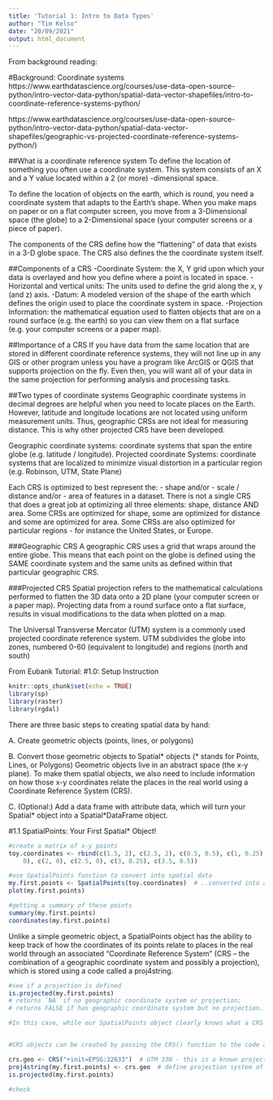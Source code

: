 ```yaml
---
title: 'Tutorial 1: Intro to Data Types'
author: "Tim Kelso"
date: "20/09/2021"
output: html_document
---
```

From background reading:

#Background: Coordinate systems
https://www.earthdatascience.org/courses/use-data-open-source-python/intro-vector-data-python/spatial-data-vector-shapefiles/intro-to-coordinate-reference-systems-python/

https://www.earthdatascience.org/courses/use-data-open-source-python/intro-vector-data-python/spatial-data-vector-shapefiles/geographic-vs-projected-coordinate-reference-systems-python/)

##What is a coordinate reference system
To define the location of something you often use a coordinate system. This system consists of an X and a Y value located within a 2 (or more) -dimensional space.

To define the location of objects on the earth, which is round, you need a coordinate system that adapts to the Earth’s shape. When you make maps on paper or on a flat computer screen, you move from a 3-Dimensional space (the globe) to a 2-Dimensional space (your computer screens or a piece of paper). 

The components of the CRS define how the “flattening” of data that exists in a 3-D globe space. The CRS also defines the the coordinate system itself.

##Components of a CRS
-Coordinate System: the X, Y grid upon which your data is overlayed and how you define where a point is located in space.
-Horizontal and vertical units: The units used to define the grid along the x, y (and z) axis.
-Datum: A modeled version of the shape of the earth which defines the origin used to place the coordinate system in space.
-Projection Information: the mathematical equation used to flatten objects that are on a round surface (e.g. the earth) so you can view them on a flat surface (e.g. your computer screens or a paper map).

##Importance of a CRS
If you have data from the same location that are stored in different coordinate reference systems, they will not line up in any GIS or other program unless you have a program like ArcGIS or QGIS that supports projection on the fly. 
Even then, you will want all of your data in the same projection for performing analysis and processing tasks.

##Two types of coordinate systems
Geographic coordinate systems in decimal degrees are helpful when you need to locate places on the Earth. 
However, latitude and longitude locations are not located using uniform measurement units. 
Thus, geographic CRSs are not ideal for measuring distance. 
This is why other projected CRS have been developed.

Geographic coordinate systems: coordinate systems that span the entire globe (e.g. latitude / longitude).
Projected coordinate Systems: coordinate systems that are localized to minimize visual distortion in a particular region (e.g. Robinson, UTM, State Plane)

Each CRS is optimized to best represent the:
- shape and/or
- scale / distance and/or
- area
of features in a dataset. There is not a single CRS that does a great job at optimizing all three elements: shape, distance AND area. Some CRSs are optimized for shape, some are optimized for distance and some are optimized for area. Some CRSs are also optimized for particular regions - for instance the United States, or Europe.

###Geographic CRS
A geographic CRS uses a grid that wraps around the entire globe. This means that each point on the globe is defined using the SAME coordinate system and the same units as defined within that particular geographic CRS.

###Projected CRS
Spatial projection refers to the mathematical calculations performed to flatten the 3D data onto a 2D plane (your computer screen or a paper map). Projecting data from a round surface onto a flat surface, results in visual modifications to the data when plotted on a map. 

The Universal Transverse Mercator (UTM) system is a commonly used projected coordinate reference system. UTM subdivides the globe into zones, numbered 0-60 (equivalent to longitude) and regions (north and south)

From Eubank Tutorial:
#1.0: Setup Instruction
```r
knitr::opts_chunk$set(echo = TRUE)
library(sp)
library(raster)
library(rgdal)
```

There are three basic steps to creating spatial data by hand:

A. Create geometric objects (points, lines, or polygons)

B. Convert those geometric objects to Spatial* objects (* stands for Points, Lines, or Polygons)
Geometric objects live in an abstract space (the x-y plane). To make them spatial objects, we also need to include information on how those x-y coordinates relate the places in the real world using a Coordinate Reference System (CRS).

C. (Optional:) Add a data frame with attribute data, which will turn your Spatial* object into a Spatial*DataFrame object.


#1.1 SpatialPoints: Your First Spatial* Object!
``` r
#create a matrix of x-y points
toy.coordinates <- rbind(c(1.5, 2), c(2.5, 2), c(0.5, 0.5), c(1, 0.25), c(1.5, 
    0), c(2, 0), c(2.5, 0), c(3, 0.25), c(3.5, 0.5))

#use SpatialPoints function to convert into spatial data
my.first.points <- SpatialPoints(toy.coordinates)  # ..converted into a spatial object
plot(my.first.points)
```

``` r
#getting a summary of these points
summary(my.first.points)
coordinates(my.first.points)
```

Unlike a simple geometric object, a SpatialPoints object has the ability to keep track of how the coordinates of its points relate to places in the real world through an associated “Coordinate Reference System” (CRS – the combination of a geographic coordinate system and possibly a projection), which is stored using a code called a proj4string.


``` r
#see if a projection is defined
is.projected(my.first.points)
# returns `NA` if no geographic coordinate system or projection; 
# returns FALSE if has geographic coordinate system but no projection.

#In this case, while our SpatialPoints object clearly knows what a CRS is, the Spatial object we just created does not have a projection or geographic coordinate system defined. It is ok to plot, but be aware that for many meaningful spatial operations you will need to define a CRS.


#CRS objects can be created by passing the CRS() function to the code associated with a known projection. You can find the codes for most commonly used projections from www.spatialreference.org.

crs.geo <- CRS("+init=EPSG:32633")  # UTM 33N - this is a known projection
proj4string(my.first.points) <- crs.geo  # define projection system of our data
is.projected(my.first.points)

#check 

```